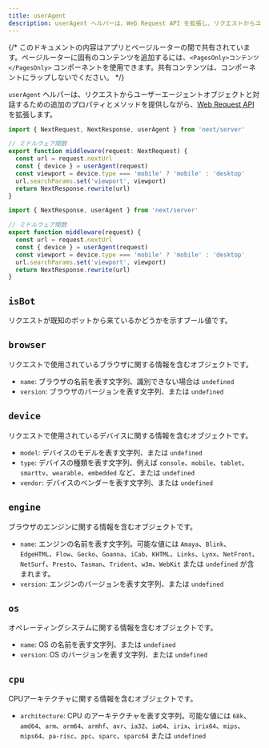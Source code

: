 ```yaml
---
title: userAgent
description: userAgent ヘルパーは、Web Request API を拡張し、リクエストからユーザーエージェントオブジェクトと対話するための追加のプロパティとメソッドを提供します。
---
```


{/* このドキュメントの内容はアプリとページルーターの間で共有されています。ページルーターに固有のコンテンツを追加するには、`<PagesOnly>コンテンツ</PagesOnly>` コンポーネントを使用できます。共有コンテンツは、コンポーネントにラップしないでください。 */}

`userAgent` ヘルパーは、リクエストからユーザーエージェントオブジェクトと対話するための追加のプロパティとメソッドを提供しながら、[Web Request API](https://developer.mozilla.org/docs/Web/API/Request) を拡張します。

<Tabs>
<TabItem value="ts" label="TypeScript">

```ts title="middleware.ts" switcher
import { NextRequest, NextResponse, userAgent } from 'next/server'

// ミドルウェア関数
export function middleware(request: NextRequest) {
  const url = request.nextUrl
  const { device } = userAgent(request)
  const viewport = device.type === 'mobile' ? 'mobile' : 'desktop'
  url.searchParams.set('viewport', viewport)
  return NextResponse.rewrite(url)
}
```
</TabItem>
<TabItem value="js" label="JavaScript">

```js title="middleware.js" switcher
import { NextResponse, userAgent } from 'next/server'

// ミドルウェア関数
export function middleware(request) {
  const url = request.nextUrl
  const { device } = userAgent(request)
  const viewport = device.type === 'mobile' ? 'mobile' : 'desktop'
  url.searchParams.set('viewport', viewport)
  return NextResponse.rewrite(url)
}
```
</TabItem>
</Tabs>


## `isBot`

リクエストが既知のボットから来ているかどうかを示すブール値です。

## `browser`

リクエストで使用されているブラウザに関する情報を含むオブジェクトです。

- `name`: ブラウザの名前を表す文字列、識別できない場合は `undefined`
- `version`: ブラウザのバージョンを表す文字列、または `undefined`

## `device`

リクエストで使用されているデバイスに関する情報を含むオブジェクトです。

- `model`: デバイスのモデルを表す文字列、または `undefined`
- `type`: デバイスの種類を表す文字列、例えば `console`、`mobile`、`tablet`、`smarttv`、`wearable`、`embedded` など、または `undefined`
- `vendor`: デバイスのベンダーを表す文字列、または `undefined`

## `engine`

ブラウザのエンジンに関する情報を含むオブジェクトです。

- `name`: エンジンの名前を表す文字列。可能な値には `Amaya`、`Blink`、`EdgeHTML`、`Flow`、`Gecko`、`Goanna`、`iCab`、`KHTML`、`Links`、`Lynx`、`NetFront`、`NetSurf`、`Presto`、`Tasman`、`Trident`、`w3m`、`WebKit` または `undefined` が含まれます。
- `version`: エンジンのバージョンを表す文字列、または `undefined`

## `os`

オペレーティングシステムに関する情報を含むオブジェクトです。

- `name`: OS の名前を表す文字列、または `undefined`
- `version`: OS のバージョンを表す文字列、または `undefined`

## `cpu`

CPUアーキテクチャに関する情報を含むオブジェクトです。

- `architecture`: CPU のアーキテクチャを表す文字列。可能な値には `68k`、`amd64`、`arm`、`arm64`、`armhf`、`avr`、`ia32`、`ia64`、`irix`、`irix64`、`mips`、`mips64`、`pa-risc`、`ppc`、`sparc`、`sparc64` または `undefined`

